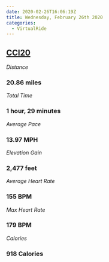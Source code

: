 ```yaml
---
date: 2020-02-26T16:06:19Z
title: Wednesday, February 26th 2020
categories:
  - VirtualRide
---
```

## [CCI20](https://www.strava.com/activities/3134125835)

_Distance_

### 20.86 miles

_Total Time_

### 1 hour, 29 minutes

_Average Pace_

### 13.97 MPH

_Elevation Gain_

### 2,477 feet

_Average Heart Rate_

### 155 BPM

_Max Heart Rate_

### 179 BPM

_Calories_

### 918 Calories